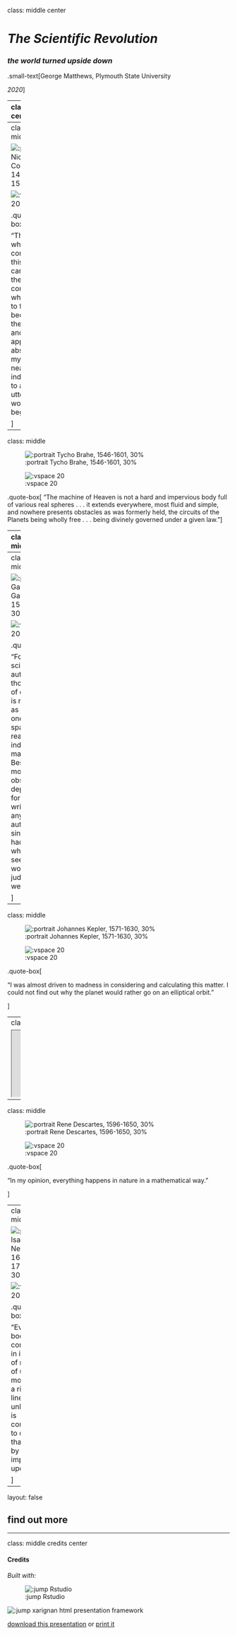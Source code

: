 class: middle center

# *The Scientific Revolution*

### *the world turned upside down*




.small-text[George Matthews, Plymouth State University

*2020*]

---
class: center

.xlarge-text[*Heaven and Earth: before and after*]

.pull-left[

![:scale 80%, #ccc;](img/04/geocentric.png)

![:vspace 10]

![:scale 80%, #ccc;](img/04/parabola-2.jpg)

]

.pull-right[

![:vspace 20]

![:scale 80%, #ccc;](img/04/solar-system-8.jpg)

![:vspace 25]

![:scale 80%, #ccc;](img/04/parabola-4.jpg)


]

---
class: middle


![:portrait Nicholas Copernicus, 1473-1543, 30%](img/04/copernicus-3.jpg)

![:vspace 20]()

.quote-box[

"Therefore, when I considered this carefully, the contempt which I had to fear because of the novelty and apparent absurdity of my view, nearly induced me to abandon utterly the work I had begun."

]

---
class: middle

![:portrait Tycho Brahe, 1546-1601, 30%](img/04/brahe.jpg)

![:vspace 20]()

.quote-box[
"The machine of Heaven is not a hard and impervious body full of various real spheres . . . it extends everywhere, most fluid and simple, and nowhere presents obstacles as was formerly held, the circuits of the Planets being wholly free . . . being divinely governed under a given law."
]

---
class: middle 

![:portrait Giordano Bruno, 1548-1600, 30%](img/04/bruno.jpg)

![:vspace 20]()

.quote-box[

"Innumerable suns exist. Innumerable earths revolve around these. Living beings inhabit these worlds."

]

---
class: middle

![:portrait Galileo Galilei, 1564-1642, 30%](img/04/galileo-2.jpg)

![:vspace 20]()

.quote-box[

"For in the sciences the authority of thousands of opinions is not worth as much as one tiny spark of reason in an individual man. Besides, the modern observations deprive all former writers of any authority, since if they had seen what we see, they would have judged as we judge."

]

---
class: middle

![:portrait Johannes Kepler, 1571-1630, 30%](img/04/kepler-2.jpg)

![:vspace 20]()

.quote-box[

"I was almost driven to madness in considering and calculating this matter. I could not find out why the planet would rather go on an elliptical orbit."

]

---
class: center middle slideshow

<iframe src="https://lab.nstmf.org/gravity"></iframe>

---

class: middle

![:portrait Rene Descartes, 1596-1650, 30%](img/04/descartes.jpg)

![:vspace 20]()

.quote-box[

"In my opinion, everything happens in nature in a mathematical way."

]

---
class: middle

![:portrait Isaac Newton, 1643-1727, 30%](img/04/newton.jpg)

![:vspace 20]()

.quote-box[

"Every body continues in its state of rest, or of uniform motion in a right line, unless it is compelled to change that state by forces impressed upon it."

]

---

layout: false

## find out more



---
class: middle credits center



#### Credits

*Built with:*

![:jump Rstudio](https://rstudio.com/products/rstudio/) 

![:jump xarignan](https://github.com/yihui/xaringan) html presentation framework 

[download this presentation](./pdf/04-slides.pdf) or [print it](./pdf/04-handout.pdf)

